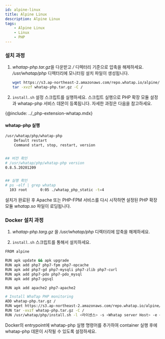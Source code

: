 ```yaml
---
id: alpine-linux
title: Alpine Linux
description: Alpine Linux
tags:
    - Alpine Linux
    - Linux
    - PHP
---
```

<!-- 전체적으로 구조 다시 잡아야 함 -->
<!-- / 디렉터리 기준? -->
### 설치 과정 

1. *whatap-php.tar.gz*을 다운받고 */* 디렉터리 기준으로 압축을 해제하세요. */usr/whatap/php* 디렉터리에 모니터링 설치 파일이 생성됩니다.

    ```bash
    wget https://s3.ap-northeast-2.amazonaws.com/repo.whatap.io/alpine/x86_64/whatap-php.tar.gz
    tar -xvzf whatap-php.tar.gz -C /
    ```
1. `install.sh` 설정 스크립트를 실행하세요. 스크립트 실행으로 PHP 확장 모듈 설정과 whatap-php 서비스 데몬이 등록됩니다. 자세한 과정은 다음을 참고하세요.

{@include: ../_php-extension-whatap.mdx} 

<!-- 
php 확장 모듈 내용
-->

#### whatap-php 실행

```bash title=SH
/usr/whatap/php/whatap-php
    Default restart
    Command start, stop, restart, version


## 버전 확인
# /usr/whatap/php/whatap-php version
0.8.5.20201209


## 실행 확인
# ps -elf | grep whatap
  103 root      0:05 ./whatap_php_static -t=4
```
설치가 완료된 후 Apache 또는 PHP-FPM 서비스를 다시 시작하면 설정된 PHP 확장 모듈 *whatap.so* 파일이 로딩됩니다.

### Docker 설치 과정

1. *whatap-php.targ.gz* 을 */usr/whatap/php* 디렉터리에 압축을 해제하세요. 

1. `install.sh` 스크립트를 통해서 설치하세요.

```bash title=SH
FROM alpine

RUN apk update && apk upgrade
RUN apk add php7 php7-fpm php7-opcache
RUN apk add php7-gd php7-mysqli php7-zlib php7-curl
RUN apk add php7-pdo php7-pdo_mysql
RUN apk add php7-pgsql

RUN apk add apache2 php7-apache2

# Install WhaTap PHP monitoring
ADD whatap-php.tar.gz /
RUN wget https://s3.ap-northeast-2.amazonaws.com/repo.whatap.io/alpine/x86_64/whatap-php.tar.gz
RUN tar -xvzf whatap-php.tar.gz -C /
RUN /usr/whatap/php/install.sh -l <라이센스> -s <Whatap server Host> -e <php CLI 경로> -p <프로세스 이름>
```

Docker의 entrypoint에 whatap-php 실행 명령어를 추가하여 container 실행 후에 whatap-php 데몬이 시작될 수 있도록 설정하세요.